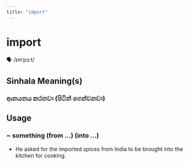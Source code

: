 ```yaml
---
title: "import"
---
```


# import

🗣️ /ɪmˈpɔːt/

## Sinhala Meaning(s)

### ආනයනය කරනවා (පිටින් ගෙන්වනවා)

## Usage

### ~ something (from …) (into …)

- He asked for the imported spices from India to be brought into the kitchen for cooking.

